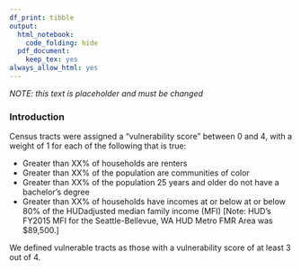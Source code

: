 ```yaml
---
df_print: tibble
output:
  html_notebook:
    code_folding: hide
  pdf_document:
    keep_tex: yes
always_allow_html: yes
---
```


_NOTE: this text is placeholder and must be changed_

### Introduction

Census tracts were assigned a “vulnerability score” between 0 and 4, with a weight of 1 for each
of the following that is true:

  * Greater than XX% of households are renters
  * Greater than XX% of the population are communities of color
  * Greater than XX% of the population 25 years and older do not have a bachelor’s degree
  * Greater than XX% of households have incomes at or below at or below 80% of the HUDadjusted
median family income (MFI) [Note: HUD's FY2015 MFI for the
Seattle-Bellevue, WA HUD Metro FMR Area was $89,500.]

We defined vulnerable tracts as those with a vulnerability score of at least 3 out of 4.